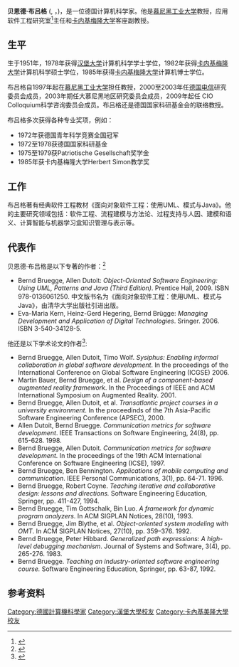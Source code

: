 {{copyedit|time=2014-11-28T23:00:31+00:00}}
{{inappropriate tone|time=2014-11-28T23:00:31+00:00}}
'''贝恩德·布吕格''' ({{lang-en|Bernd Bruegge}}, {{lang-de|Bernd Brügge}}，{{bd|1951年|}})，是一位德国计算机科学家。他是[[慕尼黑工业大学|慕尼黑工业大学]]教授，应用软件工程研究室<ref>{{Cite web |url=http://wwwbruegge.in.tum.de/lehrstuhl_1 |title=慕尼黑工业大学应用软件工程研究室主页 |accessdate=2014-11-28 |archive-date=2017-07-10 |archive-url=https://web.archive.org/web/20170710045214/https://wwwbruegge.in.tum.de/lehrstuhl_1/ |dead-url=no }}</ref>主任和[[卡内基梅隆大学|卡内基梅隆大学]]客座副教授。

== 生平 ==
生于1951年，1978年获得[[汉堡大学|汉堡大学]]计算机科学学士学位，1982年获得[[卡内基梅隆大学|卡内基梅隆大学]]计算机科学硕士学位，1985年获得[[卡内基梅隆大学|卡内基梅隆大学]]计算机博士学位。

布吕格自1997年起在[[慕尼黑工业大学|慕尼黑工业大学]]担任教授，2000至2003年任[[德国电信|德国电信]]研究委员会成员，2003年期任大慕尼黑地区研究委员会成员，2009年起任 CIO Colloquium科学咨询委员会成员。布吕格还是德国国家科研基金会的联络教授。

布吕格多次获得各种专业奖项，例如：
* 1972年获德国青年科学竞赛全国冠军
* 1972至1978获德国国家科研基金
* 1975至1979获Patriotische Gesellschaft奖学金
* 1985年获卡内基梅隆大学Herbert Simon教学奖

== 工作 ==
布吕格著有经典软件工程教材《面向对象软件工程：使用UML、模式与Java》。他的主要研究领域包括：软件工程、流程建模与方法论、过程支持与人因、建模和语义、计算智能与机器学习盒知识管理与表示等。

== 代表作 ==
贝恩德·布吕格是以下专著的作者：<ref name="WorldCat">{{Cite web| url = http://www.worldcat.org/search?q=au%3ABruegge%2C+Bernd | title = 贝恩德·布吕格在WorldCat.org上的图书作品列表 | accessdate = 2014-07-11 }}</ref>
*Bernd Bruegge, Allen Dutoit: '' Object-Oriented Software Engineering: Using UML, Patterns and Java (Third Edition)''. Prentice Hall, 2009. ISBN 978-0136061250. 中文版书名为《面向对象软件工程：使用UML、模式与Java》，由清华大学出版社引进出版。
*Eva-Maria Kern, Heinz-Gerd Hegering, Bernd Brügge: ''Managing Development and Application of Digital Technologies''. Sringer. 2006. ISBN 3-540-34128-5.

他还是以下学术论文的作者<ref name="DBLP">{{Cite web | url = http://www.informatik.uni-trier.de/~ley/pers/hd/b/Bruegge:Bernd.html | title = 贝恩德·布吕格在DBLP文献数据库里的论文列表 | accessdate = 2014-07-11 | archive-date = 2014-07-14 | archive-url = https://web.archive.org/web/20140714141227/http://www.informatik.uni-trier.de/~ley/pers/hd/b/Bruegge:Bernd.html | dead-url = no }}</ref>:
*Bernd Bruegge, Allen Dutoit, Timo Wolf. ''Sysiphus: Enabling informal collaboration in global software development''. In the proceedings of the International Conference on Global Software Engineering (ICGSE) 2006. 
*Martin Bauer, Bernd Bruegge, et al. ''Design of a component-based augmented reality framework''. In the Proceedings of IEEE and ACM International Symposium on Augmented Reality. 2001.
*Bernd Bruegge, Allen Dutoit, et al. ''Transatlantic project courses in a university environment.'' In the proceedinds of the 7th Asia-Pacific Software Engineering Conference (APSEC), 2000.
*Allen Dutoit, Bernd Bruegge. ''Communication metrics for software development''. IEEE Transactions on Software Engineering, 24(8), pp. 615-628. 1998.
*Bernd Bruegge, Allen Dutoit. ''Communication metrics for software development.'' In the proceedings of the 19th ACM International Conference on Software Engineering (ICSE), 1997.
*Bernd Bruegge, Ben Bennington. ''Applications of mobile computing and communication''. IEEE Personal Communications, 3(1), pp. 64-71. 1996.
*Bernd Bruegge, Robert Coyne. ''Teaching iterative and collaborative design: lessons and directions.'' Software Engineering Education, Springer, pp. 411-427, 1994.
*Bernd Bruegge, Tim Gottschalk, Bin Luo. ''A framework for dynamic program analyzers''. In ACM SIGPLAN Notices, 28(10), 1993. 
*Bernd Bruegge, Jim Blythe, et al. ''Object-oriented system modeling with OMT''. In ACM SIGPLAN Notices, 27(10), pp. 359–376. 1992.
*Bernd Bruegge, Peter Hibbard. ''Generalized path expressions: A high-level debugging mechanism''. Journal of Systems and Software, 3(4), pp. 265-276. 1983.
*Bernd Bruegge. ''Teaching an industry-oriented software engineering course.'' Software Engineering Education, Springer, pp. 63-87, 1992.

==参考资料==
{{Reflist|2}}

{{Authority control}}
{{DEFAULTSORT:Bruegge, Bernd}}
[[Category:德國計算機科學家|Category:德國計算機科學家]]
[[Category:漢堡大學校友|Category:漢堡大學校友]]
[[Category:卡內基美隆大學校友|Category:卡內基美隆大學校友]]